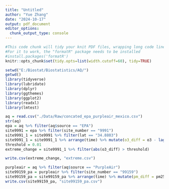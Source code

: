 ```yaml
---
title: "Untitled"
author: "Yue Zhang"
date: "2024-10-17"
output: pdf_document
editor_options: 
  chunk_output_type: console
---
```


```r
#This code chunk will tidy your knit PDF files, wrapping long code lines
#For it to work, the "formatR" package needs to be installed
#install.packages('formatR')
knitr::opts_chunk$set(tidy.opts=list(width.cutoff=60), tidy=TRUE)
```

```r
setwd("E:/Biostat/Biostatistics/AQ/")
getwd()
library(tidyverse)
library(lubridate)
library(dplyr)
library(ggthemes)
library(ggplot2)
library(readxl)
library(lmtest)
```

```r
aq = read.csv("./Data/Raw/concated_epa_purpleair_mexico.csv")
str(aq)
epa = aq %>% filter(aq$source == "EPA")
site9991 = epa %>% filter(site_number == "9991")
site9991_1 = site9991 %>% filter(lat == "34.8803")
site9991_1 = site9991_1 %>% arrange(time) %>% mutate(o3_diff = o3 - lag(o3))
threshold = 0.01
extreme_change = site9991_1 %>% filter(abs(o3_diff) > threshold)

write.csv(extreme_change, "extreme.csv")
```

```r
purpleair = aq %>% filter(aq$source == "PurpleAir")
site99159_pa = purpleair %>% filter(site_number == "99159")
site99159_pa = site99159_pa %>% arrange(time) %>% mutate(pm_diff = pm25 - lag(pm25))
write.csv(site99159_pa, "site99159_pa.csv")
```

